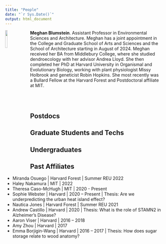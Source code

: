 ```yaml
---
title: "People"
date: "`r Sys.Date()`"
output: html_document
---
```


<link rel="stylesheet" href="styles.css" type="text/css">


<img src="images/web_129.jpg" style="width:12%; border:0px solid; margin-right: 20px" align="left">

**Meghan Blumstein**. Assistant Professor in Environmental Sciences and Architecture. Meghan has a joint appointment in the College and Graduate School of Arts and Sciences and the School of Architecture starting in August of 2024. Meghan received her BA from Middlebury College, where she studied dendroecology with her advisor Andrea Lloyd. She then completed her PhD at Harvard University in Organismal and Evolutionary Biology, working with plant physiologist Missy Holbrook and geneticist Robin Hopkins. She most recently was a Bullard Fellow at the Harvard Forest and Postdoctoral affiliate at MIT.  

<br>
<br>

## Postdocs

## Graduate Students and Techs

## Undergraduates





## Past Affiliates

* Miranda Osuego | Harvard Forest | Summer REU 2022 
* Haley Nakamura | MIT | 2022
* Theresa Caso-McHugh | MIT | 2020 - Present
* Sophie Webster | Harvard | 2020 – Present | Thesis: Are we underpredicting the urban heat island effect? 
* Nautica Jones | Harvard Forest | Summer REU 2021
* Andrew Castillo | Harvard | 2020 | Thesis: What is the role of STAMN2 in Alzheimer’s Disease?
* Aaron Viser | Harvard | 2016 – 2018
* Amy Zhou | Harvard | 2017
* Emma Borjigin-Wang | Harvard | 2016 – 2017 | Thesis: How does sugar storage relate to wood anatomy?
